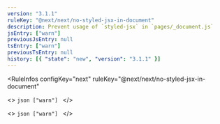 ```yaml
---
version: "3.1.1"
ruleKey: "@next/next/no-styled-jsx-in-document"
description: Prevent usage of `styled-jsx` in `pages/_document.js`
jsEntry: ["warn"]
previousJsEntry: null
tsEntry: ["warn"]
previousTsEntry: null
history: [{ "state": "new", "version": "3.1.1" }]
---
```


<RuleInfos 
  configKey="next" 
  ruleKey="@next/next/no-styled-jsx-in-document" 
>
  <>
    ```json
    ["warn"]
    ```
  </>

  <>
    ```json
    ["warn"]
    ```
  </>
</RuleInfos>
